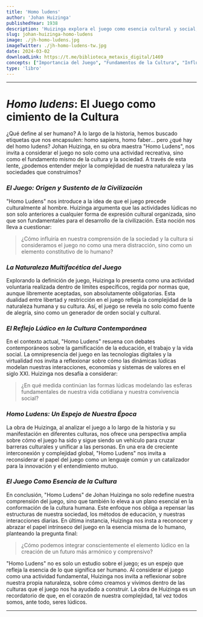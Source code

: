 ```yaml
---
title: 'Homo ludens'
author: 'Johan Huizinga'
publishedYear: 1938
description: 'Huizinga explora el juego como esencia cultural y social, argumentando su precedencia y centralidad en el desarrollo humano. Define el juego como actividad voluntaria, reglada y distinta de la cotidianidad, influyendo en arte, ley, y filosofía, revelando su poder unificador y formativo en la civilización.'
slug: johan-huizinga-homo-ludens
image: ./jh-homo-ludens.jpg
imageTwitter: ./jh-homo-ludens-tw.jpg
date: 2024-03-02
downloadLink: https://t.me/biblioteca_metaxis_digital/1469
concepts: ["Importancia del Juego", "Fundamentos de la Cultura", "Influencia Social del Juego", "Expresión Cultural a través del Juego", "Interdisciplinariedad del Juego"]
type: 'libro'
---
```


---

# _Homo ludens_: El Juego como cimiento de la Cultura

¿Qué define al ser humano? A lo largo de la historia, hemos buscado etiquetas que nos encapsulen: homo sapiens, homo faber... pero ¿qué hay del homo ludens? Johan Huizinga, en su obra maestra "Homo Ludens", nos invita a considerar el juego no solo como una actividad recreativa, sino como el fundamento mismo de la cultura y la sociedad. A través de esta lente, ¿podemos entender mejor la complejidad de nuestra naturaleza y las sociedades que construimos?

### _El Juego: Origen y Sustento de la Civilización_

"Homo Ludens" nos introduce a la idea de que el juego precede culturalmente al hombre. Huizinga argumenta que las actividades lúdicas no son solo anteriores a cualquier forma de expresión cultural organizada, sino que son fundamentales para el desarrollo de la civilización. Esta noción nos lleva a cuestionar: 

> ¿Cómo influiría en nuestra comprensión de la sociedad y la cultura si consideramos el juego no como una mera distracción, sino como un elemento constitutivo de lo humano?

### _La Naturaleza Multifacética del Juego_

Explorando la definición de juego, Huizinga lo presenta como una actividad voluntaria realizada dentro de límites específicos, regida por normas que, aunque libremente aceptadas, son absolutamente obligatorias. Esta dualidad entre libertad y restricción en el juego refleja la complejidad de la naturaleza humana y su cultura. Así, el juego se revela no solo como fuente de alegría, sino como un generador de orden social y cultural.

### _El Reflejo Lúdico en la Cultura Contemporánea_

En el contexto actual, "Homo Ludens" resuena con debates contemporáneos sobre la gamificación de la educación, el trabajo y la vida social. La omnipresencia del juego en las tecnologías digitales y la virtualidad nos invita a reflexionar sobre cómo las dinámicas lúdicas modelan nuestras interacciones, economías y sistemas de valores en el siglo XXI. Huizinga nos desafía a considerar:

> ¿En qué medida continúan las formas lúdicas modelando las esferas fundamentales de nuestra vida cotidiana y nuestra convivencia social?

### _Homo Ludens: Un Espejo de Nuestra Época_

La obra de Huizinga, al analizar el juego a lo largo de la historia y su manifestación en diferentes culturas, nos ofrece una perspectiva amplia sobre cómo el juego ha sido y sigue siendo un vehículo para cruzar barreras culturales y unificar a las personas. En una era de creciente interconexión y complejidad global, "Homo Ludens" nos invita a reconsiderar el papel del juego como un lenguaje común y un catalizador para la innovación y el entendimiento mutuo.

### _El Juego Como Esencia de la Cultura_

En conclusión, "Homo Ludens" de Johan Huizinga no solo redefine nuestra comprensión del juego, sino que también lo eleva a un plano esencial en la conformación de la cultura humana. Este enfoque nos obliga a repensar las estructuras de nuestra sociedad, los métodos de educación, y nuestras interacciones diarias. En última instancia, Huizinga nos insta a reconocer y abrazar el papel intrínseco del juego en la esencia misma de lo humano, planteando la pregunta final:

> ¿Cómo podemos integrar conscientemente el elemento lúdico en la creación de un futuro más armónico y comprensivo?

"Homo Ludens" no es solo un estudio sobre el juego; es un espejo que refleja la esencia de lo que significa ser humano. Al considerar el juego como una actividad fundamental, Huizinga nos invita a reflexionar sobre nuestra propia naturaleza, sobre cómo creamos y vivimos dentro de las culturas que el juego nos ha ayudado a construir. La obra de Huizinga es un recordatorio de que, en el corazón de nuestra complejidad, tal vez todos somos, ante todo, seres lúdicos.

---
